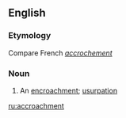 ==English==

===Etymology===
Compare French ''[[accrochement]]''

===Noun===
{{en-noun}}

# {{obsolete}} An [[encroachment]]; [[usurpation]]

[[ru:accroachment]]